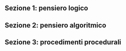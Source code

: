 
<Contest>

## Sezione 1: pensiero logico

<Section>
  <Problem points={[5, 1, 0]} statement={M1Orto} />
  <Problem points={[5, 1, 0]} statement={M2Libri} />
  <Problem points={[5, 1, 0]} statement={M3Bilance} />
  <Problem points={[5, 1, 0]} statement={M4Specchi} />
</Section>

## Sezione 2: pensiero algoritmico

<Section>
  <Problem points={[5, 0, 0]} statement={A1Parole} />
  <Problem points={[5, 0, 0]} statement={A2CompraColori} />
</Section>

## Sezione 3: procedimenti procedurali

<Section>
  <Problem points={[5, 1, 0]} statement={P1Sequenza} />
  <Problem points={[5, 1, 0]} statement={P2Condizioni} />
  <Problem points={[5, 1, 0]} statement={P3CicloLista} />
</Section>

</Contest>
